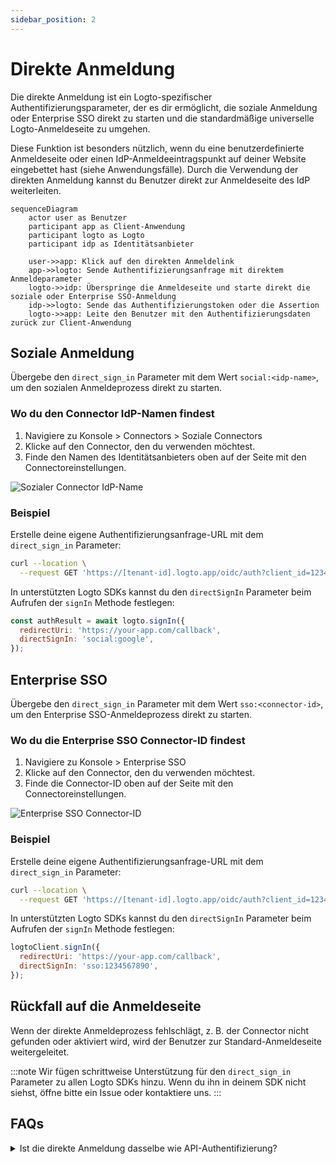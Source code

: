 ```yaml
---
sidebar_position: 2
---
```


# Direkte Anmeldung

Die direkte Anmeldung ist ein Logto-spezifischer Authentifizierungsparameter, der es dir ermöglicht, die soziale Anmeldung oder Enterprise SSO direkt zu starten und die standardmäßige universelle Logto-Anmeldeseite zu umgehen.

Diese Funktion ist besonders nützlich, wenn du eine benutzerdefinierte Anmeldeseite oder einen IdP-Anmeldeeintragspunkt auf deiner Website eingebettet hast (siehe Anwendungsfälle). Durch die Verwendung der direkten Anmeldung kannst du Benutzer direkt zur Anmeldeseite des IdP weiterleiten.

```mermaid
sequenceDiagram
    actor user as Benutzer
    participant app as Client-Anwendung
    participant logto as Logto
    participant idp as Identitätsanbieter

    user->>app: Klick auf den direkten Anmeldelink
    app->>logto: Sende Authentifizierungsanfrage mit direktem Anmeldeparameter
    logto->>idp: Überspringe die Anmeldeseite und starte direkt die soziale oder Enterprise SSO-Anmeldung
    idp->>logto: Sende das Authentifizierungstoken oder die Assertion
    logto->>app: Leite den Benutzer mit den Authentifizierungsdaten zurück zur Client-Anwendung
```

## Soziale Anmeldung

Übergebe den `direct_sign_in` Parameter mit dem Wert `social:<idp-name>`, um den sozialen Anmeldeprozess direkt zu starten.

### Wo du den Connector IdP-Namen findest

1. Navigiere zu <CloudLink to="/connectors/social">Konsole > Connectors > Soziale Connectors</CloudLink>
2. Klicke auf den Connector, den du verwenden möchtest.
3. Finde den Namen des Identitätsanbieters oben auf der Seite mit den Connectoreinstellungen.

![Sozialer Connector IdP-Name](./assets/direct-sign-in-social-name.png)

### Beispiel

Erstelle deine eigene Authentifizierungsanfrage-URL mit dem `direct_sign_in` Parameter:

```sh
curl --location \
  --request GET 'https://[tenant-id].logto.app/oidc/auth?client_id=1234567890&...&direct_sign_in=social:google'
```

In unterstützten Logto SDKs kannst du den `directSignIn` Parameter beim Aufrufen der `signIn` Methode festlegen:

```javascript
const authResult = await logto.signIn({
  redirectUri: 'https://your-app.com/callback',
  directSignIn: 'social:google',
});
```

## Enterprise SSO

Übergebe den `direct_sign_in` Parameter mit dem Wert `sso:<connector-id>`, um den Enterprise SSO-Anmeldeprozess direkt zu starten.

### Wo du die Enterprise SSO Connector-ID findest

1. Navigiere zu <CloudLink to="/enterprise-sso">Konsole > Enterprise SSO</CloudLink>
2. Klicke auf den Connector, den du verwenden möchtest.
3. Finde die Connector-ID oben auf der Seite mit den Connectoreinstellungen.

![Enterprise SSO Connector-ID](./assets/direct-sign-in-enterprise-sso.png)

### Beispiel

Erstelle deine eigene Authentifizierungsanfrage-URL mit dem `direct_sign_in` Parameter:

```sh
curl --location \
  --request GET 'https://[tenant-id].logto.app/oidc/auth?client_id=1234567890&...&direct_sign_in=sso:1234567890'
```

In unterstützten Logto SDKs kannst du den `directSignIn` Parameter beim Aufrufen der `signIn` Methode festlegen:

```javascript
logtoClient.signIn({
  redirectUri: 'https://your-app.com/callback',
  directSignIn: 'sso:1234567890',
});
```

## Rückfall auf die Anmeldeseite

Wenn der direkte Anmeldeprozess fehlschlägt, z. B. der Connector nicht gefunden oder aktiviert wird, wird der Benutzer zur Standard-Anmeldeseite weitergeleitet.

:::note
Wir fügen schrittweise Unterstützung für den `direct_sign_in` Parameter zu allen Logto SDKs hinzu. Wenn du ihn in deinem SDK nicht siehst, öffne bitte ein Issue oder kontaktiere uns.
:::

## FAQs

<details>
  <summary>Ist die direkte Anmeldung dasselbe wie API-Authentifizierung?</summary>

Nein, die direkte Anmeldung ist ein Benutzerflussparameter, der es dir ermöglicht, die standardmäßige Logto-Anmeldeseite zu überspringen und Benutzer direkt zur Anmeldeseite des sozialen oder Enterprise SSO-Anbieters weiterzuleiten. Im Gegensatz zur API-basierten Authentifizierung muss der Benutzer jedoch zuerst zum Logto-Authentifizierungspunkt weitergeleitet werden, um den Anmeldeprozess zu starten.

</details>
